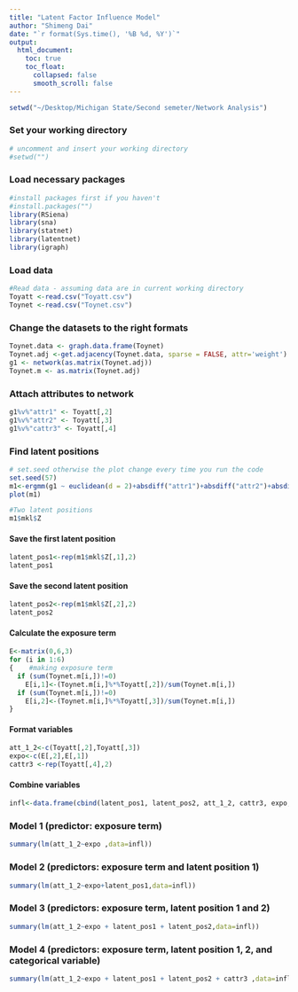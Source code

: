 ```yaml
---
title: "Latent Factor Influence Model"
author: "Shimeng Dai"
date: "`r format(Sys.time(), '%B %d, %Y')`"
output: 
  html_document:
    toc: true
    toc_float:
      collapsed: false
      smooth_scroll: false
---
```


```r
setwd("~/Desktop/Michigan State/Second semeter/Network Analysis")
```

### Set your working directory 

```r
# uncomment and insert your working directory
#setwd("")
```
 
### Load necessary packages 

```r

#install packages first if you haven't
#install.packages("")
library(RSiena)
library(sna)
library(statnet)
library(latentnet)
library(igraph)
``` 


### Load data

```r
#Read data - assuming data are in current working directory
Toyatt <-read.csv("Toyatt.csv")
Toynet <-read.csv("Toynet.csv")

```

### Change the datasets to the right formats

```r

Toynet.data <- graph.data.frame(Toynet)
Toynet.adj <-get.adjacency(Toynet.data, sparse = FALSE, attr='weight')
g1 <- network(as.matrix(Toynet.adj))
Toynet.m <- as.matrix(Toynet.adj)

```

### Attach attributes to network

```r
g1%v%"attr1" <- Toyatt[,2]
g1%v%"attr2" <- Toyatt[,3]
g1%v%"cattr3" <- Toyatt[,4]
```

### Find latent positions

```r
# set.seed otherwise the plot change every time you run the code
set.seed(57)
m1<-ergmm(g1 ~ euclidean(d = 2)+absdiff("attr1")+absdiff("attr2")+absdiff("cattr3"),control=ergmm.control(sample.size=5000,burnin=20000,interval=10,Z.delta=5))
plot(m1)
```

```r
#Two latent positions
m1$mkl$Z
```

#### Save the first latent position

```r
latent_pos1<-rep(m1$mkl$Z[,1],2)
latent_pos1
```



#### Save the second latent position

```r
latent_pos2<-rep(m1$mkl$Z[,2],2)
latent_pos2

```

#### Calculate the exposure term

```r
E<-matrix(0,6,3)
for (i in 1:6)
{    #making exposure term
  if (sum(Toynet.m[i,])!=0)
    E[i,1]<-(Toynet.m[i,]%*%Toyatt[,2])/sum(Toynet.m[i,])
  if (sum(Toynet.m[i,])!=0)
    E[i,2]<-(Toynet.m[i,]%*%Toyatt[,3])/sum(Toynet.m[i,])
}
```

#### Format variables

```r
att_1_2<-c(Toyatt[,2],Toyatt[,3])
expo<-c(E[,2],E[,1])
cattr3 <-rep(Toyatt[,4],2)
```

#### Combine variables

```r
infl<-data.frame(cbind(latent_pos1, latent_pos2, att_1_2, cattr3, expo, rep(c(1:6),2),rep(c(1:2),each=6)))
```

### Model 1   (predictor: exposure term) 

```r
summary(lm(att_1_2~expo ,data=infl))

```

### Model 2   (predictors: exposure term and latent position 1)

```r
summary(lm(att_1_2~expo+latent_pos1,data=infl))
```

### Model 3   (predictors: exposure term, latent position 1 and 2)

```r
summary(lm(att_1_2~expo + latent_pos1 + latent_pos2,data=infl))
```

### Model 4   (predictors: exposure term, latent position 1, 2, and categorical variable)

```r
summary(lm(att_1_2~expo + latent_pos1 + latent_pos2 + cattr3 ,data=infl))

```